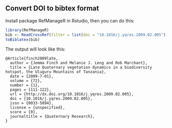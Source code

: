 ## Convert DOI to bibtex format

Install package RefManageR in Rstudio, then you can do this:

```r
library(RefManageR)
bib <- ReadCrossRef(filter = list(doi = "10.1016/j.yqres.2009.02.005"), min.relevance = 0)
toBiblatex(bib)
```
The output will look like this:

```
@Article{finch2009late,
  author = {Jemma Finch and Melanie J. Leng and Rob Marchant},
  title = {Late Quaternary vegetation dynamics in a biodiversity hotspot, the Uluguru Mountains of Tanzania},
  date = {2009-7-01},
  volume = {72},
  number = {1},
  pages = {111-122},
  url = {http://dx.doi.org/10.1016/j.yqres.2009.02.005},
  doi = {10.1016/j.yqres.2009.02.005},
  issn = {0033-5894},
  license = {unspecified},
  score = {0},
  journaltitle = {Quaternary Research},
}
```

 